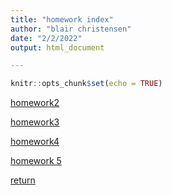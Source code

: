 ```yaml
---
title: "homework index"
author: "blair christensen"
date: "2/2/2022"
output: html_document

---
```


```r
knitr::opts_chunk$set(echo = TRUE)
``` 
[homework2](homework_02.html)

[homework3](hwk3.html)

[homework4](hwk4.html)

[homework 5](hwk5.html)

[return](index.html)
